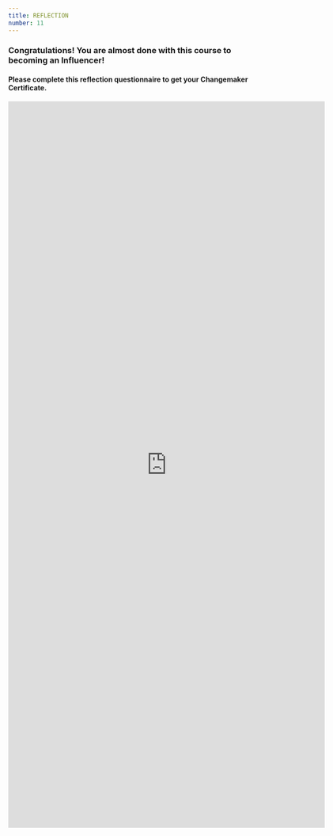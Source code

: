 ```yaml
---
title: REFLECTION
number: 11
---
```


### Congratulations! You are almost done with this course to becoming an Influencer!

####  Please complete this reflection questionnaire to get your Changemaker Certificate.


<iframe src="https://docs.google.com/forms/d/e/1FAIpQLSdzMnCU-eeU4mRmQvJLVAwigtkh256jC9ppi2Ep7ub2NRwcOg/viewform?embedded=true" width="640" height="1467" frameborder="0" marginheight="0" marginwidth="0">Loading…</iframe>
